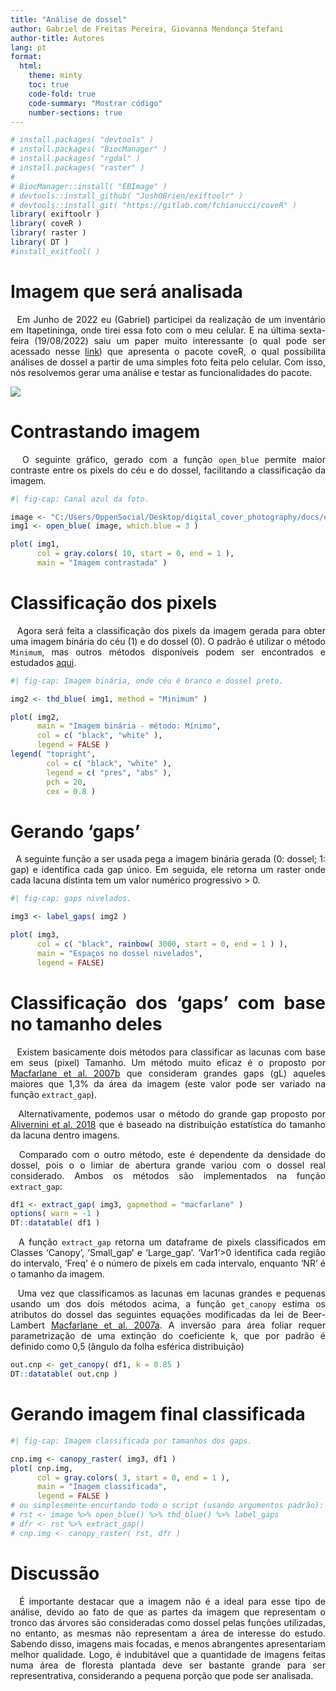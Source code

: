 ```yaml
---
title: "Análise de dossel"
author: Gabriel de Freitas Pereira, Giovanna Mendonça Stefani 
author-title: Autores
lang: pt
format:
  html:
    theme: minty
    toc: true
    code-fold: true
    code-summary: "Mostrar código"
    number-sections: true
---
```


<div style="text-align: justify"> 

```r
# install.packages( "devtools" )
# install.packages( "BiocManager" )
# install.packages( "rgdal" )
# install.packages( "raster" )
# 
# BiocManager::install( "EBImage" )
# devtools::install_github( "JoshOBrien/exiftoolr" )
# devtools::install_git( "https://gitlab.com/fchianucci/coveR" )
library( exiftoolr )
library( coveR )
library( raster ) 
library( DT )
#install_exitfool( ) 
```

# Imagem que será analisada

\  Em Junho de 2022 eu (Gabriel) participei da realização de um inventário em Itapetininga, onde tirei essa foto com o meu celular. E na última sexta-feira (19/08/2022) saiu um paper muito interessante (o qual pode ser acessado nesse [link](https://www.biorxiv.org/content/10.1101/2022.01.13.475850v1)) que apresenta o pacote coveR, o qual possibilita análises de dossel a partir de uma simples foto feita pelo celular. Com isso, nós resolvemos gerar uma análise e testar as funcionalidades do pacote.

![](eucaliptos_itapetininga.jpeg)

# Contrastando imagem

\  O seguinte gráfico, gerado com a função `open_blue` permite maior contraste entre os pixels do céu e do dossel, facilitando a classificação da imagem.

```r
#| fig-cap: Canal azul da foto.

image <- "C:/Users/OppenSocial/Desktop/digital_cover_photography/docs/eucaliptos_itapetininga.jpeg"
img1 <- open_blue( image, which.blue = 3 )

plot( img1, 
      col = gray.colors( 10, start = 0, end = 1 ), 
      main = "Imagem contrastada" )
```

# Classificação dos pixels

\  Agora será feita a classificação dos pixels da imagem gerada para obter uma imagem binária do céu (1) e do dossel (0). O padrão é utilizar o método `Minimum`, mas outros métodos disponíveis podem ser encontrados e estudados [aqui](https://imagej.net/plugins/auto-threshold).

```r
#| fig-cap: Imagem binária, onde céu é branco e dossel preto.

img2 <- thd_blue( img1, method = "Minimum" )

plot( img2, 
      main = "Imagem binária - método: Mínimo", 
      col = c( "black", "white" ), 
      legend = FALSE )
legend( "topright", 
        col = c( "black", "white" ),
        legend = c( "pres", "abs" ), 
        pch = 20, 
        cex = 0.8 )
```

# Gerando 'gaps'

\  A seguinte função a ser usada pega a imagem binária gerada (0: dossel; 1: gap) e identifica cada gap único. Em seguida, ele retorna um raster onde cada lacuna distinta tem um valor numérico progressivo > 0.

```r
#| fig-cap: gaps nivelados.

img3 <- label_gaps( img2 )

plot( img3, 
      col = c( "black", rainbow( 3000, start = 0, end = 1 ) ), 
      main = "Espaços no dossel nivelados",
      legend = FALSE)
```

# Classificação dos 'gaps' com base no tamanho deles

\  Existem basicamente dois métodos para classificar as lacunas com base em seus (pixel)
Tamanho. Um método muito eficaz é o proposto por [Macfarlane et al. 2007b](https://www.sciencedirect.com/science/article/abs/pii/S0168192307001177)
que consideram grandes gaps (gL) aqueles maiores que 1,3% da área da imagem (este
valor pode ser variado na função `extract_gap`).

\  Alternativamente, podemos usar o método do grande gap proposto por [Alivernini et al. 2018](https://link.springer.com/article/10.1007/s00468-018-1666-3)
que é baseado na distribuição estatística do tamanho da lacuna dentro
imagens.

\  Comparado com o outro método, este é dependente da densidade do dossel, pois o
o limiar de abertura grande variou com o dossel real considerado.
Ambos os métodos são implementados na função `extract_gap`:

```r
df1 <- extract_gap( img3, gapmethod = "macfarlane" ) 
options( warn = -1 )
DT::datatable( df1 ) 
```

\  A função `extract_gap` retorna um dataframe de pixels classificados em
Classes ‘Canopy’, ‘Small_gap’ e ‘Large_gap’. 'Var1'>0 identifica cada
região do intervalo, 'Freq' é o número de pixels em cada intervalo, enquanto 'NR' é
o tamanho da imagem.

\  Uma vez que classificamos as lacunas em lacunas grandes e pequenas usando um dos dois
métodos acima, a função `get_canopy` estima os atributos do dossel
das seguintes equações modificadas da lei de Beer-Lambert [Macfarlane et al. 2007a](https://www.sciencedirect.com/science/article/abs/pii/S0168192306003376).
A inversão para área foliar requer parametrização de uma extinção
do coeficiente k, que por padrão é definido como 0,5 (ângulo da folha esférica
distribuição)

```r
out.cnp <- get_canopy( df1, k = 0.85 )
DT::datatable( out.cnp )
```

# Gerando imagem final classificada

```r
#| fig-cap: Imagem classificada por tamanhos dos gaps.

cnp.img <- canopy_raster( img3, df1 )
plot( cnp.img, 
      col = gray.colors( 3, start = 0, end = 1 ),
      main = "Imagem classificada",
      legend = FALSE )
# ou simplesmente encurtando todo o script (usando argumentos padrão):
# rst <- image %>% open_blue() %>% thd_blue() %>% label_gaps
# dfr <- rst %>% extract_gap()
# cnp.img <- canopy_raster( rst, dfr )
```

# Discussão

\  É importante destacar que a imagem não é a ideal para esse tipo de análise, devido ao fato de que as partes da imagem que representam o tronco das árvores são consideradas como dossel pelas funções utilizadas, no entanto, as mesmas não representam a área de interesse do estudo. Sabendo disso, imagens mais focadas, e menos abrangentes apresentariam melhor qualidade. Logo, é indubitável que a quantidade de imagens feitas numa área de floresta plantada deve ser bastante grande para ser representrativa, considerando a pequena porção que pode ser analisada.  

</div>
